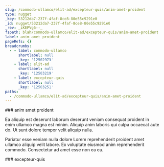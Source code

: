 ```yaml
---
slug: /commodo-ullamco/elit-ad/excepteur-quis/anim-amet-proident
type: nugget
_key: 53212da7-237f-4faf-8ce8-80e55c9291e0
_id: nugget/53212da7-237f-4faf-8ce8-80e55c9291e0
_rev: _iKEPVg6--_
fspath: blah/commodo-ullamco/elit-ad/excepteur-quis/anim-amet-proident.md
label: anim amet proident
pageRefs: {}
breadcrumbs:
  - - label: commodo-ullamco
      shortlabel: null
      _key: '12502973'
    - label: elit-ad
      shortlabel: null
      _key: '12503219'
    - label: excepteur-quis
      shortlabel: null
      _key: '12503251'
paths:
  - /commodo-ullamco/elit-ad/excepteur-quis/anim-amet-proident
---
```


<NuggetArea>
<Nugget slug="/commodo-ullamco/elit-ad/excepteur-quis/anim-amet-proident" type="nugget" _key="53212da7-237f-4faf-8ce8-80e55c9291e0" _id="nugget/53212da7-237f-4faf-8ce8-80e55c9291e0" _rev="_iKEPVg6--_" fspath="blah/commodo-ullamco/elit-ad/excepteur-quis/anim-amet-proident.md" label="anim amet proident" paths="/commodo-ullamco/elit-ad/excepteur-quis/anim-amet-proident">
<NuggetBody>
### anim amet proident

Ea aliquip est deserunt laborum deserunt veniam consequat proident in enim ullamco magna est minim. Aliquip anim laboris qui culpa occaecat aute do. Ut sunt dolore tempor velit aliquip nulla.

Pariatur esse veniam nulla dolore Lorem reprehenderit proident amet ullamco aliquip velit labore. Ex voluptate eiusmod anim reprehenderit commodo. Consectetur ad amet esse non ea ea.

</NuggetBody>
<Breadcrumbs>
<Crumbs>
<Crumb _key="12502973" label="commodo-ullamco" /><Crumb _key="12503219" label="elit-ad" /><Crumb _key="12503251" label="excepteur-quis" />
</Crumbs>
</Breadcrumbs>
</Nugget>

<NuggetsInbound>
</NuggetsInbound>
<NuggetsOutbound>
</NuggetsOutbound>
</NuggetArea>
<PassagesInbound>
<Passage direction="inbound" type="passage" _key="12503251" _id="passage/12503251" _rev="_iKEPVg6---" label="excepteur-quis" passage="excepteur-quis" fspath="blah/commodo-ullamco/elit-ad/excepteur-quis" paths="/commodo-ullamco/elit-ad/excepteur-quis" slug="/commodo-ullamco/elit-ad/excepteur-quis">
<NuggetBody>
### excepteur-quis

</NuggetBody>
<Breadcrumbs>
<Crumbs>
<Crumb _key="12502973" label="commodo-ullamco" /><Crumb _key="12503219" label="elit-ad" />
</Crumbs>
</Breadcrumbs>
</Passage>

</PassagesInbound>
<PassagesOutbound>
</PassagesOutbound>